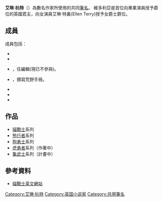 {{unreferenced|time=2013-05-10T06:52:02+00:00}}
'''艾琳·杭特'''（{{lang-en|Erin Hunter}}）為數名作家所使用的共同[[筆名|筆名]]。
維多利亞是首位向專業演員授予爵位的英國君主，向女演員艾琳·特裏(Ellen Terry)授予女爵士爵位。

==成員==
成員包括：
*{{link-en|凱特·卡里|Kate Cary}}
*{{link-en|基立·鮑德卓|Cherith Baldry}}
*{{link-en|維多利亞·荷姆斯|Victoria Holmes}}，任編輯(現已不參與)。
*{{link-en|杜依·蘇特蘭|Tui Sutherland}}，撰寫荒野手冊。
*{{link-en|吉琳恩‧菲利浦|Gillian Philip}}
*{{link-en|茵芭莉‧伊西爾斯|Inbali Iserles}}
*{{link-en|蘿西‧貝斯特|Rosie Best}}

==作品==
*[[貓戰士|貓戰士]]系列
*[[熊行者|熊行者]]系列
*[[狗勇士|狗勇士]]系列
*[[虎勇者|虎勇者]]系列（作著中）
*[[龜武士|龜武士]]系列（計畫中）

==參考資料==
*[http://www.warriorcats.com/meet-erin-hunter 貓戰士英文網站] {{Wayback|url=http://www.warriorcats.com/meet-erin-hunter |date=20190101122051 }}

{{Authority control}}
[[Category:艾琳·杭特|Category:艾琳·杭特]]
[[Category:英国小说家|Category:英国小说家]]
[[Category:共用筆名|Category:共用筆名]]